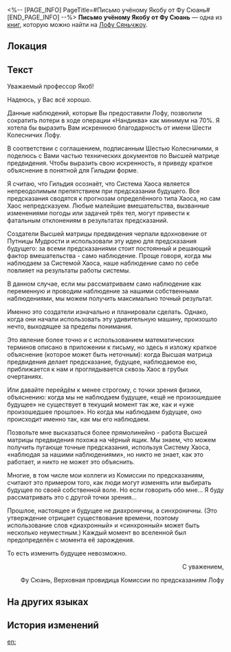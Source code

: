 <%-- [PAGE_INFO]
PageTitle=#Письмо учёному Якобу от Фу Сюань#
[END_PAGE_INFO] --%>
{{Дополнить}}
{{Книга Инфобокс
|id           = 244
|Название     = 
|Изображение  = Иконка письма.png
|Мир          = Лофу Сяньчжоу
|Томов        = 1
|Автор        = <!--нужно добавить-->
|Описание     = Письмо с благодарностями за сотрудничество, отправленное Фу Сюань в Гильдию эрудитов. Во вложении предоставлена техническая документация Высшей матрицы предвидения.
|Том1         = {{tx}}
|Источник1    = {{tx|Отсутствует источник}}
|Персонажи    = 
|Фракции      = 
}}
'''Письмо учёному Якобу от Фу Сюань''' — одна из [[Книги|книг]], которую можно найти на [[Лофу Сяньчжоу]].

==Локация==
{{Отметка карты|<!--название карты-->|<!--id отметки-->}}

==Текст==
Уважаемый профессор Якоб!

Надеюсь, у Вас всё хорошо.

Данные наблюдений, которые Вы предоставили Лофу, позволили сократить потери в ходе операции «Нандиква» как минимум на 70%. Я хотела бы выразить Вам искреннюю благодарность от имени Шести Колесничих Лофу.

В соответствии с соглашением, подписанным Шестью Колесничими, я поделюсь с Вами частью технических документов по Высшей матрице предвидения. Чтобы выразить свою искренность, я приведу краткое объяснение в понятной для Гильдии форме.

Я считаю, что Гильдия осознаёт, что Система Хаоса является непреодолимым препятствием при предсказании будущего. Все предсказания сводятся к прогнозам определённого типа Хаоса, но сам Хаос непредсказуем. Любые малейшие вмешательства, вызванные изменениями погоды или задачей трёх тел, могут привести к фатальным отклонениям в результатах предсказаний.

Создатели Высшей матрицы предвидения черпали вдохновение от Путницы Мудрости и использовали эту идею для предсказания будущего: за всеми предсказаниями стоит постоянный и решающий фактор вмешательства - само наблюдение. Проще говоря, когда мы наблюдаем за Системой Хаоса, наше наблюдение само по себе повлияет на результаты работы системы.

В данном случае, если мы рассматриваем само наблюдение как переменную и проводим наблюдение за нашими собственными наблюдениями, мы можем получить максимально точный результат.

Именно это создатели изначально и планировали сделать. Однако, когда они начали использовать эту удивительную машину, произошло нечто, выходящее за пределы понимания.

Это явление более точно и с использованием математических терминов описано в приложении к письму, но здесь я изложу краткое объяснение (которое может быть неточным): когда Высшая матрица предвидения делает предсказание, будущее, наблюдаемое ею, приближается к нам и проглядывается сквозь Хаос в грубых очертаниях.

Или давайте перейдём к менее строгому, с точки зрения физики, объяснению: когда мы не наблюдаем будущее, «ещё не произошедшее будущее» не существует в текущий момент так же, как и «уже произошедшее прошлое». Но когда мы наблюдаем будущее, оно происходит именно так, как мы его наблюдаем.

Позвольте мне высказаться более прямолинейно - работа Высшей матрицы предвидения похожа на чёрный ящик. Мы знаем, что можем получить пугающе точные предсказания, используя Систему Хаоса, «наблюдая за нашими наблюдениями», но никто не знает, как это работает, и никто не может это объяснить.

Многие, в том числе мои коллеги из Комиссии по предсказаниям, считают это примером того, как люди могут изменять или выбирать будущее по своей собственной воле. Но если говорить обо мне... Я буду рассматривать это с другой точки зрения...

Прошлое, настоящее и будущее не диахроничны, а синхроничны. (Это утверждение отрицает существование времени, поэтому использование слов «диахронный» и «синхронный» может быть несколько неуместным.) Каждый момент во вселенной был предопределён с момента её зарождения.

То есть изменить будущее невозможно.

<div align="right">С уважением,

Фу Сюань, Верховная провидица Комиссии по предсказаниям Лофу</div>

==На других языках==
{{На других языках
|en   = Letter from Fu Xuan to Scholar Yaakob
|zhs  = 符玄致叶尔孤白学士的信
|zht  = 符玄致葉爾孤白學士的信
|ja   = 符玄がヤコブ学士に宛てた手紙
|ko   = 야곱 학사에게 보내는 부현의 편지
|es   = Carta de Fu Xuan para el erudito Yaakob
|fr   = Lettre de Fu Xuan à l'érudit Yaakob
|ru   = Письмо учёному Якобу от Фу Сюань
|th   = จดหมายจาก Fu Xuan ถึงนักวิชาการ Yaakob
|vi   = Thư Fu Xuan Gửi Học Sĩ Yaakob
|de   = Brief von Fu Xuan an den Gelehrten Yaakob
|id   = Surat dari Fu Xuan untuk Yaakob
|pt   = Carta de Fu Xuan para o Acadêmico Yaakob
}}

==История изменений==
{{История изменений|3.5}}

[[en:]]